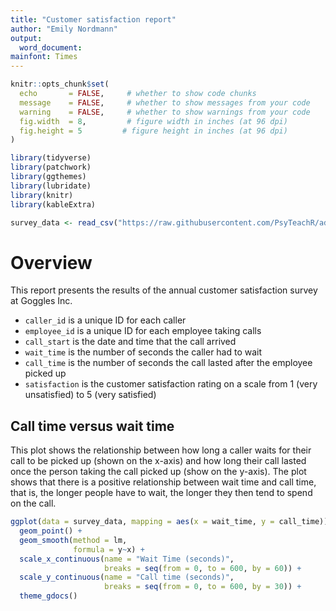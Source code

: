 ```yaml
---
title: "Customer satisfaction report"
author: "Emily Nordmann"
output: 
  word_document:
mainfont: Times
---
```


```r
knitr::opts_chunk$set(
  echo       = FALSE,     # whether to show code chunks
  message    = FALSE,     # whether to show messages from your code
  warning    = FALSE,     # whether to show warnings from your code
  fig.width  = 8,         # figure width in inches (at 96 dpi)
  fig.height = 5         # figure height in inches (at 96 dpi)
)

library(tidyverse) 
library(patchwork) 
library(ggthemes)  
library(lubridate) 
library(knitr)
library(kableExtra)

survey_data <- read_csv("https://raw.githubusercontent.com/PsyTeachR/ads-v1/master/book/data/survey_data.csv")
```

# Overview

This report presents the results of the annual customer satisfaction survey at Goggles Inc.


* `caller_id` is a unique ID for each caller
* `employee_id` is a unique ID for each employee taking calls
* `call_start` is the date and time that the call arrived
* `wait_time` is the number of seconds the caller had to wait
* `call_time` is the number of seconds the call lasted after the employee picked up
* `satisfaction` is the customer satisfaction rating on a scale from 1 (very unsatisfied) to 5 (very satisfied)

## Call time versus wait time

This plot shows the relationship between how long a caller waits for their call to be picked up (shown on the x-axis) and how long their call lasted once the person taking the call picked up (show on the y-axis). The plot shows that there is a positive relationship between wait time and call time, that is, the longer people have to wait, the longer they then tend to spend on the call.  

```r
ggplot(data = survey_data, mapping = aes(x = wait_time, y = call_time)) +
  geom_point() + 
  geom_smooth(method = lm, 
              formula = y~x) +
  scale_x_continuous(name = "Wait Time (seconds)", 
                     breaks = seq(from = 0, to = 600, by = 60)) +
  scale_y_continuous(name = "Call time (seconds)",
                     breaks = seq(from = 0, to = 600, by = 30)) +
  theme_gdocs()
```

